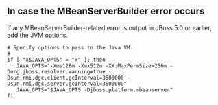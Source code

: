 ## In case the MBeanServerBuilder error occurs

If any MBeanServerBuilder-related error is output in JBoss 5.0 or earlier, add the JVM options.

```apacheconf title='(JBoss_Path)/bin/run.conf' {5} showLineNumbers
# Specify options to pass to the Java VM.
#
if [ "x$JAVA_OPTS" = "x" ]; then
   JAVA_OPTS="-Xms128m -Xmx512m -XX:MaxPermSize=256m -Dorg.jboss.resolver.warning=true -Dsun.rmi.dgc.client.gcInterval=3600000 -Dsun.rmi.dgc.server.gcInterval=3600000"
   JAVA_OPTS="$JAVA_OPTS -Djboss.platform.mbeanserver"
fi
```
